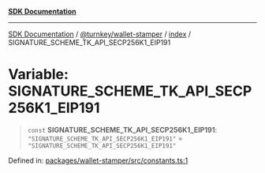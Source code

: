 [**SDK Documentation**](../../../../README.mdx)

***

[SDK Documentation](../../../../packages.mdx) / [@turnkey/wallet-stamper](../../README.mdx) / [index](../README.mdx) / SIGNATURE\_SCHEME\_TK\_API\_SECP256K1\_EIP191

# Variable: SIGNATURE\_SCHEME\_TK\_API\_SECP256K1\_EIP191

> `const` **SIGNATURE\_SCHEME\_TK\_API\_SECP256K1\_EIP191**: `"SIGNATURE_SCHEME_TK_API_SECP256K1_EIP191"` = `"SIGNATURE_SCHEME_TK_API_SECP256K1_EIP191"`

Defined in: [packages/wallet-stamper/src/constants.ts:1](https://github.com/tkhq/sdk/blob/fd49bfe86475c8603b3eb385aa101efa36fa32fc/packages/wallet-stamper/src/constants.ts#L1)

